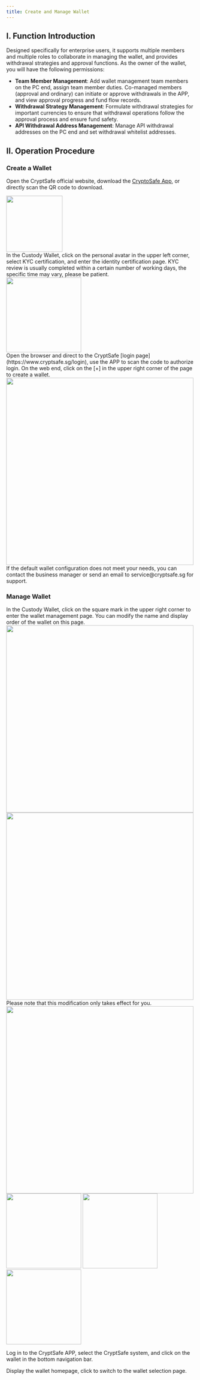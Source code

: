 ```yaml
---
title: Create and Manage Wallet
---
```


## I. Function Introduction

Designed specifically for enterprise users, it supports multiple members and multiple roles to collaborate in managing the wallet, and provides withdrawal strategies and approval functions. As the owner of the wallet, you will have the following permissions:

- **Team Member Management**: Add wallet management team members on the PC end, assign team member duties. Co-managed members (approval and ordinary) can initiate or approve withdrawals in the APP, and view approval progress and fund flow records.
- **Withdrawal Strategy Management**: Formulate withdrawal strategies for important currencies to ensure that withdrawal operations follow the approval process and ensure fund safety.
- **API Withdrawal Address Management**: Manage API withdrawal addresses on the PC end and set withdrawal whitelist addresses.

## II. Operation Procedure

### Create a Wallet

Open the CryptSafe official website, download the [CryptoSafe App](https://www.cryptsafe.sg/login/), or directly scan the QR code to download.
   

<div className="w-full flex items-center justify-center">
    <img src="/images/quickstart/download2.png" width="150"/>
</div>

<Steps>

<Step title="Complete KYC Certification">
 In the Custody Wallet, click on the personal avatar in the upper left corner, select KYC certification, and enter the identity certification page.
 KYC review is usually completed within a certain number of working days, the specific time may vary, please be patient.
    <div className="w-full flex items-center justify-center">
    <img src="/images/custody-guide/sercuity.png" width="200"/>
</div>
</Step>


<Step title="Log in to the PC end">
Open the browser and direct to the CryptSafe [login page](https://www.cryptsafe.sg/login), use the APP to scan the code to authorize login.
</Step>

<Step title="Create a Wallet">
On the web end, click on the [+] in the upper right corner of the page to create a wallet. 

<div className="w-full flex items-center justify-center"> 
<img src="/images/custody-guide/createwallet.png" width="500"/>
</div>
</Step>

<Note>
If the default wallet configuration does not meet your needs, you can contact the business manager or send an email to service@cryptsafe.sg for support.
</Note>

</Steps>

### Manage Wallet

<Steps>

<Step title="Wallet Management Page">
 In the Custody Wallet, click on the square mark in the upper right corner to enter the wallet management page. You can modify the name and display order of the wallet on this page.
<div className="w-full flex items-center justify-center">
<CardGroup cols={2}>
    <img src="/images/custody-guide/editwallet.png" width="500"/>
    <img src="/images/custody-guide/editwallet2.png" width="500"/>
</CardGroup>
</div>
</Step>

<Step title="Modify Wallet Remark Name">
Please note that this modification only takes effect for you.
<div className="w-full flex items-center justify-center"> 
    <img src="/images/custody-guide/editwallet3.png" width="500"/></div>
</Step>

<Step title="Switch Wallets in APP">
<div className="w-full flex items-center justify-center">
    <CardGroup cols={3}>
        <img src="/images/custody-guide/use1.png" width="200"/>
        <img src="/images/custody-guide/use2.png" width="200"/>
        <img src="/images/custody-guide/use3.png" width="200"/> 
        </CardGroup>
</div>

Log in to the CryptSafe APP, select the CryptSafe system, and click on the wallet in the bottom navigation bar.

Display the wallet homepage, click to switch to the wallet selection page.

</Step>
</Steps>

